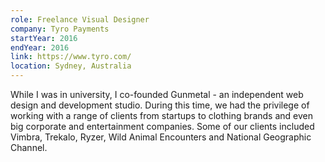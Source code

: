 ```yaml
---
role: Freelance Visual Designer
company: Tyro Payments
startYear: 2016
endYear: 2016
link: https://www.tyro.com/
location: Sydney, Australia
---
```


While I was in university, I co-founded Gunmetal - an independent web design and development studio. During this time, we had the privilege of working with a range of clients from startups to clothing brands and even big corporate and entertainment companies. Some of our clients included Vimbra, Trekalo, Ryzer, Wild Animal Encounters and National Geographic Channel.
